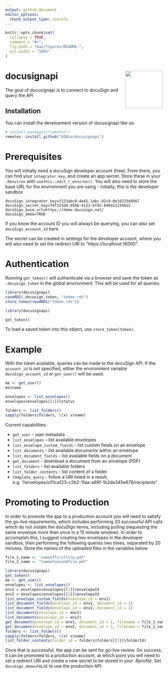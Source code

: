 ```yaml
---
output: github_document
editor_options: 
  chunk_output_type: console
---
```


<!-- README.md is generated from README.Rmd. Please edit that file -->

```r
knitr::opts_chunk$set(
  collapse = TRUE,
  comment = "#>",
  fig.path = "man/figures/README-",
  out.width = "100%"
)
```

# docusignapi <img src="man/figures/logo.png" align="right" height="120" />

<!-- badges: start -->
<!-- badges: end -->

The goal of docusignapi is to connect to docuSign and query the API

## Installation

You can install the development version of docusignapi like so:

``` r
# install.packages("remotes")
remotes::install_github("HIBio/docusignapi")
```

# Prerequisites

You will initially need a docuSign developer account (free). From there, you 
can find your `integrator_key`, and create an app secret. Store these in 
your `.Renviron` with `usethis::edit_r_environ()`. You will also need to store
the base URL for the environment you are using - initially, this is the developer 
sandbox

```
docuSign_integrator_key=f123abc8-4e42-1abc-92c9-0e1d233d4567
docuSign_secret_key=f4f123d4-d5b6-4123-bf42-8492a12345e2
docuSign_base_url=https://demo.docusign.net/
docuSign_demo=TRUE
```

If you know the account ID you will always be querying, you can also set
`docuSign_account_id` here.

The secret can be created in settings for the developer account, where you will also 
need to set the redirect URI to "https://localhost:16000".

# Authentication

Running `get_token()` will authenticate via a browser and save the token as
`.docusign_token` in the global environment. This will be used for all queries.

```r
library(docusignapi)
saveRDS(.docusign_token, "token.rds")
store_token(readRDS("token.rds"))
```

```r
library(docusignapi)

get_token()
```

To load a saved token into this object, use `store_token(token)`.

# Example

With the token available, queries can be made to the docuSign API. If the
`account_id` is not specified, either the environment variable
`docuSign_account_id` or `get_user()` will be used.

```r
me <- get_user()
me$name

envelopes <- list_envelopes()
envelopes$envelopes[[1]]$status

folders <- list_folders()
sapply(folders$folders, \(x) x$name)
```

Current capabilities:

* `get_user` - user metadata
* `list_envelopes` - list available envelopes
* `list_envelope_custom_fields` - list custom fields on an envelope
* `list_documents` - list available documents within an envelope
* `list_document_fields` - list available fields on a document
* `get_document` - download a document from an envelope (PDF)
* `list_folders` - list available folders
* `list_folder_contents` - list content of a folder
* `template_query` - follow a URI listed in a result, e.g. "/envelopes/c01ca123-c2b2-1faa-a89f-1b2da345e678/recipients"

# Promoting to Production

In order to promote the app to a production account you will need to satisfy the
go-live requirements, which includes performing 20 successful API calls which do 
not violate the docuSign terms, including polling (requesting the same envelope more 
than once in a 15 minute window). In order to accomplish this, I suggest creating 
two envelopes in the developer sandbox, then performing the following queries two times, 
separated by 20 minutes. Store the names of the uploaded files in the variables below

```r
file_1_name <- "nameoffirstfile.pdf"
file_2_name <- "nameofsecondfile.pdf" 

library(docusignapi)
get_token()
me <- get_user()
envelopes <- list_envelopes()
env1 = envelopes$envelopes[[1]]$envelopeId
env2 = envelopes$envelopes[[2]]$envelopeId
list_envelope_custom_fields(envelope_id = env1)
list_document_fields(envelope_id = env1, document_id = 1)
list_document_fields(envelope_id = env2, document_id = 1)
list_documents(envelope_id = env1)
list_documents(envelope_id = env2)
get_document(envelope_id = env1, document_id = 1, filename = file_1_name)
get_document(envelope_id = env2, document_id = 1, filename = file_2_name)
folders <- list_folders()
sapply(folders$folders, \(x) x$name)
list_folder_contents(folder_id = folders$folders[[1]]$folderId)
```

Once that is successful, the app can be sent for go-live review. On success, it can be promoted 
to a production account, at which point you will need to set a redirect URI and create a 
new secret to be stored in your .Rprofile. Set `docuSign_demo=FALSE` to use the 
production API.
